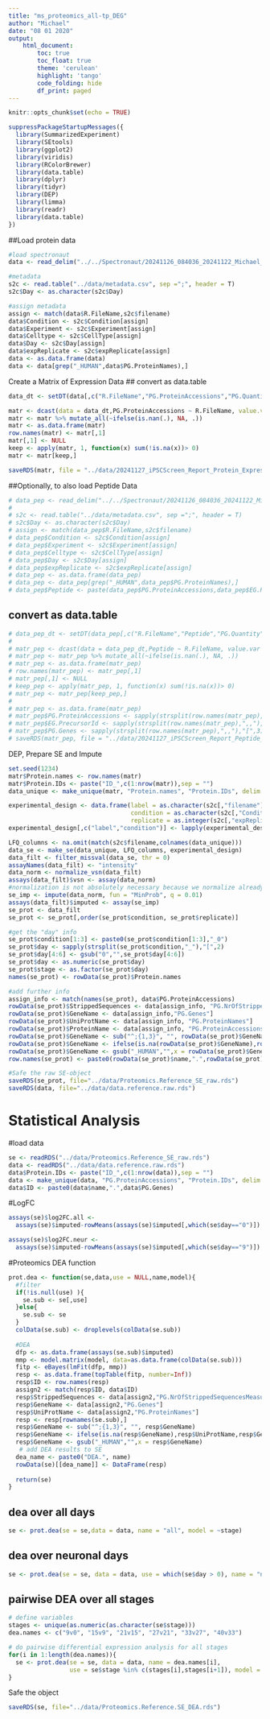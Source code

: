 ---
title: "ms_proteomics_all-tp_DEG"
author: "Michael"
date: "08 01 2020"
output: 
    html_document:
        toc: true
        toc_float: true
        theme: 'cerulean'
        highlight: 'tango'
        code_folding: hide
        df_print: paged
---

<style>
  .main-container {
    max-width: 1500px !important;
  }
</style>

```{r setup, include=FALSE}
knitr::opts_chunk$set(echo = TRUE)
```

```{r}
suppressPackageStartupMessages({
  library(SummarizedExperiment)
  library(SEtools)
  library(ggplot2)
  library(viridis)
  library(RColorBrewer)
  library(data.table)
  library(dplyr)
  library(tidyr)
  library(DEP)
  library(limma)
  library(readr)
  library(data.table)
})
```


##Load protein data
```{r}
#load spectronaut
data <- read_delim("../../Spectronaut/20241126_084036_20241122_Michael_referenceprot/20241127_135223_20241122_Michael_referenceprot_Report.tsv",delim = "\t",escape_double = FALSE, trim_ws = TRUE)

#metadata
s2c <- read.table("../data/metadata.csv", sep =";", header = T)
s2c$Day <- as.character(s2c$Day)

#assign metadata
assign <- match(data$R.FileName,s2c$filename)
data$Condition <- s2c$Condition[assign]
data$Experiment <- s2c$Experiment[assign]
data$Celltype <- s2c$CellType[assign]
data$Day <- s2c$Day[assign]
data$expReplicate <- s2c$expReplicate[assign]
data <- as.data.frame(data)
data <- data[grep("_HUMAN",data$PG.ProteinNames),]
```

Create a Matrix of Expression Data
## convert as data.table
```{r}
data_dt <- setDT(data[,c("R.FileName","PG.ProteinAccessions","PG.Quantity")])

matr <- dcast(data = data_dt,PG.ProteinAccessions ~ R.FileName, value.var = c("PG.Quantity")) 
matr <- matr %>% mutate_all(~ifelse(is.nan(.), NA, .))
matr <- as.data.frame(matr)
row.names(matr) <- matr[,1]
matr[,1] <- NULL
keep <- apply(matr, 1, function(x) sum(!is.na(x))> 0)
matr <- matr[keep,]

saveRDS(matr, file = "../data/20241127_iPSCScreen_Report_Protein_Expression_Matrix.rds")
```


##################
##Optionally, to also load Peptide Data
```{r}
# data_pep <- read_delim("../../Spectronaut/20241126_084036_20241122_Michael_referenceprot/20241127_135223_20241122_Michael_referenceprot_Report_Peptide.tsv",delim = "\t",escape_double = FALSE, trim_ws = TRUE)
# 
# s2c <- read.table("../data/metadata.csv", sep =";", header = T)
# s2c$Day <- as.character(s2c$Day)
# assign <- match(data_pep$R.FileName,s2c$filename)
# data_pep$Condition <- s2c$Condition[assign]
# data_pep$Experiment <- s2c$Experiment[assign]
# data_pep$Celltype <- s2c$CellType[assign]
# data_pep$Day <- s2c$Day[assign]
# data_pep$expReplicate <- s2c$expReplicate[assign]
# data_pep <- as.data.frame(data_pep)
# data_pep <- data_pep[grep("_HUMAN",data_pep$PG.ProteinNames),]
# data_pep$Peptide <- paste(data_pep$PG.ProteinAccessions,data_pep$EG.PrecursorId,data_pep$PG.Genes,sep = ",,")
```


## convert as data.table
```{r}
# data_pep_dt <- setDT(data_pep[,c("R.FileName","Peptide","PG.Quantity")])
# 
# matr_pep <- dcast(data = data_pep_dt,Peptide ~ R.FileName, value.var = c("PG.Quantity")) 
# matr_pep <- matr_pep %>% mutate_all(~ifelse(is.nan(.), NA, .))
# matr_pep <- as.data.frame(matr_pep)
# row.names(matr_pep) <- matr_pep[,1]
# matr_pep[,1] <- NULL
# keep_pep <- apply(matr_pep, 1, function(x) sum(!is.na(x))> 0)
# matr_pep <- matr_pep[keep_pep,]
# 
# matr_pep <- as.data.frame(matr_pep)
# matr_pep$PG.ProteinAccessions <- sapply(strsplit(row.names(matr_pep),",,"),"[",1)
# matr_pep$EG.PrecursorId <- sapply(strsplit(row.names(matr_pep),",,"),"[",2)
# matr_pep$PG.Genes <- sapply(strsplit(row.names(matr_pep),",,"),"[",3)
# saveRDS(matr_pep, file = "../data/20241127_iPSCScreen_Report_Peptide_Expression_Matrix.rds")
```



DEP, Prepare SE and Impute
```{r}
set.seed(1234)
matr$Protein.names <- row.names(matr)
matr$Protein.IDs <- paste("ID_",c(1:nrow(matr)),sep = "")
data_unique <- make_unique(matr, "Protein.names", "Protein.IDs", delim = ";")

experimental_design <- data.frame(label = as.character(s2c[,"filename"]), 
                                  condition = as.character(s2c[,"Condition"]), 
                                  replicate = as.integer(s2c[,"expReplicate"]))
experimental_design[,c("label","condition")] <- lapply(experimental_design[,c("label","condition")], as.character)

LFQ_columns <- na.omit(match(s2c$filename,colnames(data_unique)))
data_se <- make_se(data_unique, LFQ_columns, experimental_design)
data_filt <- filter_missval(data_se, thr = 0)
assayNames(data_filt) <- "intensity"
data_norm <- normalize_vsn(data_filt)
assays(data_filt)$vsn <- assay(data_norm)
#normalization is not absolutely necessary because we normalize already with the spectronaut
se_imp <- impute(data_norm, fun = "MinProb", q = 0.01)
assays(data_filt)$imputed <- assay(se_imp)
se_prot <- data_filt
se_prot <- se_prot[,order(se_prot$condition, se_prot$replicate)]

#get the "day" info
se_prot$condition[1:3] <- paste0(se_prot$condition[1:3],"_0")
se_prot$day <- sapply(strsplit(se_prot$condition,"_"),"[",2)
se_prot$day[4:6] <- gsub("0","",se_prot$day[4:6])
se_prot$day <- as.numeric(se_prot$day)
se_prot$stage <- as.factor(se_prot$day)
names(se_prot) <- rowData(se_prot)$Protein.names

#add further info
assign_info <- match(names(se_prot), data$PG.ProteinAccessions)
rowData(se_prot)$StrippedSequences <- data[assign_info, "PG.NrOfStrippedSequencesMeasured"]
rowData(se_prot)$GeneName <- data[assign_info,"PG.Genes"]
rowData(se_prot)$UniProtName <- data[assign_info, "PG.ProteinNames"]
rowData(se_prot)$ProteinName <- data[assign_info, "PG.ProteinAccessions"]
rowData(se_prot)$GeneName <- sub("^;{1,3}", "", rowData(se_prot)$GeneName)
rowData(se_prot)$GeneName <- ifelse(is.na(rowData(se_prot)$GeneName),rowData(se_prot)$UniProtName,rowData(se_prot)$GeneName)
rowData(se_prot)$GeneName <- gsub("_HUMAN","",x = rowData(se_prot)$GeneName)
row.names(se_prot) <- paste0(rowData(se_prot)$name,".",rowData(se_prot)$GeneName)

#Safe the raw SE-object
saveRDS(se_prot, file="../data/Proteomics.Reference_SE_raw.rds")
saveRDS(data, file="../data/data.reference.raw.rds")
```



#################################################################
# Statistical Analysis
#################################################################

#load data
```{r}
se <- readRDS("../data/Proteomics.Reference_SE_raw.rds")
data <- readRDS("../data/data.reference.raw.rds")
data$Protein.IDs <- paste("ID_",c(1:nrow(data)),sep = "")
data <- make_unique(data, "PG.ProteinAccessions", "Protein.IDs", delim = ";")
data$ID <- paste0(data$name,".",data$PG.Genes)
```

#LogFC
```{r}
assays(se)$log2FC.all <-
  assays(se)$imputed-rowMeans(assays(se)$imputed[,which(se$day=="0")])

assays(se)$log2FC.neur <-
  assays(se)$imputed-rowMeans(assays(se)$imputed[,which(se$day=="9")])
```


#Proteomics DEA function
```{r}
prot.dea <- function(se,data,use = NULL,name,model){
  #filter
  if(!is.null(use) ){
    se.sub <- se[,use]
  }else{
    se.sub <- se
  }
  colData(se.sub) <- droplevels(colData(se.sub))
  
  #DEA
  dfp <- as.data.frame(assays(se.sub)$imputed)
  mmp <- model.matrix(model, data=as.data.frame(colData(se.sub)))
  fitp <- eBayes(lmFit(dfp, mmp))
  resp <- as.data.frame(topTable(fitp, number=Inf))
  resp$ID <- row.names(resp)
  assign2 <- match(resp$ID, data$ID)
  resp$StrippedSequences <- data[assign2,"PG.NrOfStrippedSequencesMeasured"]
  resp$GeneName <- data[assign2,"PG.Genes"]
  resp$UniProtName <- data[assign2,"PG.ProteinNames"]
  resp <- resp[rownames(se.sub),]
  resp$GeneName <- sub("^;{1,3}", "", resp$GeneName)
  resp$GeneName <- ifelse(is.na(resp$GeneName),resp$UniProtName,resp$GeneName)
  resp$GeneName <- gsub("_HUMAN","",x = resp$GeneName)
   # add DEA results to SE
  dea_name <- paste0("DEA.", name)
  rowData(se)[[dea_name]] <- DataFrame(resp)
  
  return(se)
}
```


## dea over all days
```{r}
se <- prot.dea(se = se,data = data, name = "all", model = ~stage)
```

## dea over neuronal days
```{r}
se <- prot.dea(se = se, data = data, use = which(se$day > 0), name = "neuronal", model = ~stage)
```


## pairwise DEA over all stages

```{r variables, eval=TRUE}
# define variables
stages <- unique(as.numeric(as.character(se$stage)))
dea.names <- c("9v0", "15v9", "21v15", "27v21", "33v27", "40v33")
```

```{r dea pairwise, eval=TRUE}
# do pairwise differential expression analysis for all stages
for(i in 1:length(dea.names)){
  se <- prot.dea(se = se, data = data, name = dea.names[i], 
                 use = se$stage %in% c(stages[i],stages[i+1]), model = ~stage)
}
```

Safe the object
```{r}
saveRDS(se, file="../data/Proteomics.Reference.SE_DEA.rds")
```



